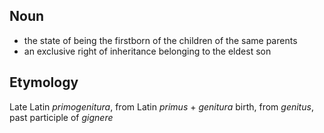 ==Noun==

* the state of being the firstborn of the children of the same parents
* an exclusive right of inheritance belonging to the eldest son

==Etymology==
Late Latin ''primogenitura'', from Latin ''primus'' + ''genitura'' birth, from ''genitus'', past participle of ''gignere''